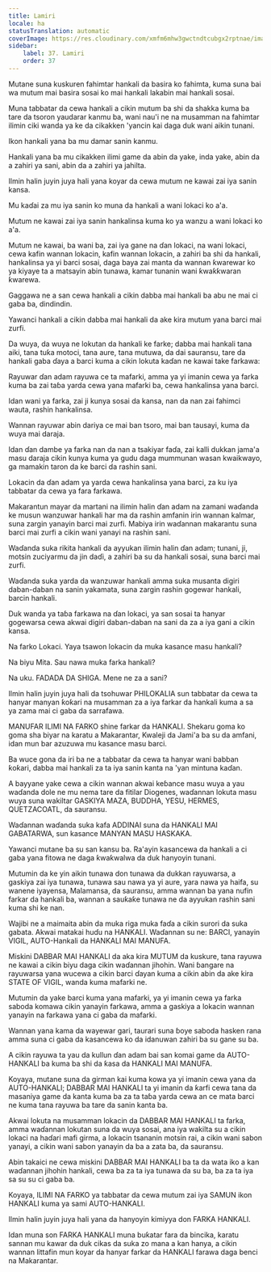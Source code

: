 ```yaml
---
title: Lamiri
locale: ha
statusTranslation: automatic
coverImage: https://res.cloudinary.com/xmfm6mhw3gwctndtcubgx2rptnae/image/upload/v1740337243/small_cover_educacion_fundamental_a051170f1c.webp
sidebar:
    label: 37. Lamiri
    order: 37
---
```

Mutane suna kuskuren fahimtar hankali da basira ko fahimta, kuma suna bai wa mutum mai basira sosai ko mai hankali lakabin mai hankali sosai.

Muna tabbatar da cewa hankali a cikin mutum ba shi da shakka kuma ba tare da tsoron yaudarar kanmu ba, wani nau'i ne na musamman na fahimtar ilimin ciki wanda ya ke da cikakken 'yancin kai daga duk wani aikin tunani.

Ikon hankali yana ba mu damar sanin kanmu.

Hankali yana ba mu cikakken ilimi game da abin da yake, inda yake, abin da a zahiri ya sani, abin da a zahiri ya jahilta.

Ilmin halin juyin juya hali yana koyar da cewa mutum ne kawai zai iya sanin kansa.

Mu kaɗai za mu iya sanin ko muna da hankali a wani lokaci ko a'a.

Mutum ne kawai zai iya sanin hankalinsa kuma ko ya wanzu a wani lokaci ko a'a.

Mutum ne kawai, ba wani ba, zai iya gane na ɗan lokaci, na wani lokaci, cewa kafin wannan lokacin, kafin wannan lokacin, a zahiri ba shi da hankali, hankalinsa ya yi barci sosai, daga baya zai manta da wannan ƙwarewar ko ya kiyaye ta a matsayin abin tunawa, kamar tunanin wani ƙwaƙƙwaran ƙwarewa.

Gaggawa ne a san cewa hankali a cikin dabba mai hankali ba abu ne mai ci gaba ba, dindindin.

Yawanci hankali a cikin dabba mai hankali da ake kira mutum yana barci mai zurfi.

Da wuya, da wuya ne lokutan da hankali ke farke; dabba mai hankali tana aiki, tana tuƙa motoci, tana aure, tana mutuwa, da dai sauransu, tare da hankali gaba ɗaya a barci kuma a cikin lokuta kaɗan ne kawai take farkawa:

Rayuwar ɗan adam rayuwa ce ta mafarki, amma ya yi imanin cewa ya farka kuma ba zai taɓa yarda cewa yana mafarki ba, cewa hankalinsa yana barci.

Idan wani ya farka, zai ji kunya sosai da kansa, nan da nan zai fahimci wauta, rashin hankalinsa.

Wannan rayuwar abin dariya ce mai ban tsoro, mai ban tausayi, kuma da wuya mai daraja.

Idan ɗan dambe ya farka nan da nan a tsakiyar faɗa, zai kalli dukkan jama'a masu daraja cikin kunya kuma ya gudu daga mummunan wasan kwaikwayo, ga mamakin taron da ke barci da rashin sani.

Lokacin da ɗan adam ya yarda cewa hankalinsa yana barci, za ku iya tabbatar da cewa ya fara farkawa.

Makarantun mayar da martani na ilimin halin ɗan adam na zamani waɗanda ke musun wanzuwar hankali har ma da rashin amfanin irin wannan kalmar, suna zargin yanayin barci mai zurfi. Mabiya irin waɗannan makarantu suna barci mai zurfi a cikin wani yanayi na rashin sani.

Waɗanda suka rikita hankali da ayyukan ilimin halin ɗan adam; tunani, ji, motsin zuciyarmu da jin daɗi, a zahiri ba su da hankali sosai, suna barci mai zurfi.

Waɗanda suka yarda da wanzuwar hankali amma suka musanta digiri daban-daban na sanin yakamata, suna zargin rashin gogewar hankali, barcin hankali.

Duk wanda ya taɓa farkawa na ɗan lokaci, ya san sosai ta hanyar gogewarsa cewa akwai digiri daban-daban na sani da za a iya gani a cikin kansa.

Na farko Lokaci. Yaya tsawon lokacin da muka kasance masu hankali?

Na biyu Mita. Sau nawa muka farka hankali?

Na uku. FADADA DA SHIGA. Mene ne za a sani?

Ilmin halin juyin juya hali da tsohuwar PHILOKALIA sun tabbatar da cewa ta hanyar manyan ƙoƙari na musamman za a iya farkar da hankali kuma a sa ya zama mai ci gaba da sarrafawa.

MANUFAR ILIMI NA FARKO shine farkar da HANKALI. Shekaru goma ko goma sha biyar na karatu a Makarantar, Kwaleji da Jami'a ba su da amfani, idan mun bar azuzuwa mu kasance masu barci.

Ba wuce gona da iri ba ne a tabbatar da cewa ta hanyar wani babban ƙoƙari, dabba mai hankali za ta iya sanin kanta na 'yan mintuna kaɗan.

A bayyane yake cewa a cikin wannan akwai keɓance masu wuya a yau waɗanda dole ne mu nema tare da fitilar Diogenes, waɗannan lokuta masu wuya suna wakiltar GASKIYA MAZA, BUDDHA, YESU, HERMES, QUETZACOATL, da sauransu.

Waɗannan waɗanda suka kafa ADDINAI suna da HANKALI MAI GABATARWA, sun kasance MANYAN MASU HASKAKA.

Yawanci mutane ba su san kansu ba. Ra'ayin kasancewa da hankali a ci gaba yana fitowa ne daga ƙwaƙwalwa da duk hanyoyin tunani.

Mutumin da ke yin aikin tunawa don tunawa da dukkan rayuwarsa, a gaskiya zai iya tunawa, tunawa sau nawa ya yi aure, yara nawa ya haifa, su wanene iyayensa, Malamansa, da sauransu, amma wannan ba yana nufin farkar da hankali ba, wannan a sauƙaƙe tunawa ne da ayyukan rashin sani kuma shi ke nan.

Wajibi ne a maimaita abin da muka riga muka faɗa a cikin surori da suka gabata. Akwai matakai huɗu na HANKALI. Waɗannan su ne: BARCI, yanayin VIGIL, AUTO-Hankali da HANKALI MAI MANUFA.

Miskini DABBAR MAI HANKALI da aka kira MUTUM da kuskure, tana rayuwa ne kawai a cikin biyu daga cikin waɗannan jihohin. Wani ɓangare na rayuwarsa yana wucewa a cikin barci ɗayan kuma a cikin abin da ake kira STATE OF VIGIL, wanda kuma mafarki ne.

Mutumin da yake barci kuma yana mafarki, ya yi imanin cewa ya farka saboda komawa cikin yanayin farkawa, amma a gaskiya a lokacin wannan yanayin na farkawa yana ci gaba da mafarki.

Wannan yana kama da wayewar gari, taurari suna ɓoye saboda hasken rana amma suna ci gaba da kasancewa ko da idanuwan zahiri ba su gane su ba.

A cikin rayuwa ta yau da kullun ɗan adam bai san komai game da AUTO-HANKALI ba kuma ba shi da ƙasa da HANKALI MAI MANUFA.

Koyaya, mutane suna da girman kai kuma kowa ya yi imanin cewa yana da AUTO-HANKALI; DABBAR MAI HANKALI ta yi imanin da ƙarfi cewa tana da masaniya game da kanta kuma ba za ta taɓa yarda cewa an ce mata barci ne kuma tana rayuwa ba tare da sanin kanta ba.

Akwai lokuta na musamman lokacin da DABBAR MAI HANKALI ta farka, amma waɗannan lokutan suna da wuya sosai, ana iya wakilta su a cikin lokaci na haɗari mafi girma, a lokacin tsananin motsin rai, a cikin wani sabon yanayi, a cikin wani sabon yanayin da ba a zata ba, da sauransu.

Abin takaici ne cewa miskini DABBAR MAI HANKALI ba ta da wata iko a kan waɗannan jihohin hankali, cewa ba za ta iya tunawa da su ba, ba za ta iya sa su su ci gaba ba.

Koyaya, ILIMI NA FARKO ya tabbatar da cewa mutum zai iya SAMUN ikon HANKALI kuma ya sami AUTO-HANKALI.

Ilmin halin juyin juya hali yana da hanyoyin kimiyya don FARKA HANKALI.

Idan muna son FARKA HANKALI muna buƙatar fara da bincika, karatu sannan mu kawar da duk cikas da suka zo mana a kan hanya, a cikin wannan littafin mun koyar da hanyar farkar da HANKALI farawa daga benci na Makarantar.

